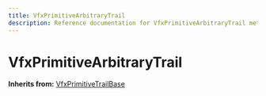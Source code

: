 ```yaml
---
title: VfxPrimitiveArbitraryTrail
description: Reference documentation for VfxPrimitiveArbitraryTrail meta class
---
```



# VfxPrimitiveArbitraryTrail

**Inherits from:** [VfxPrimitiveTrailBase](/classes/vfxprimitivetrailbase)

<ClassDetails file="/db/classes/VfxPrimitiveArbitraryTrail.fbaae4cd943c.json" />
